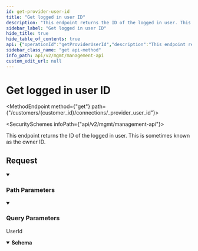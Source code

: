 ```yaml
---
id: get-provider-user-id
title: "Get logged in user ID"
description: "This endpoint returns the ID of the logged in user. This is sometimes known as the owner ID."
sidebar_label: "Get logged in user ID"
hide_title: true
hide_table_of_contents: true
api: {"operationId":"getProviderUserId","description":"This endpoint returns the ID of the logged in user. This is sometimes known as the owner ID.","tags":["Connections"],"security":[{"x-api-key":[]}],"parameters":[{"name":"provider_name","in":"query","required":true,"schema":{"type":"string","enum":["hubspot","salesforce","pipedrive","zendesk_sell","ms_dynamics_365_sales","zoho_crm","capsule","outreach","gong","apollo","salesloft","intercom","linear"],"example":"hubspot","title":"provider_name"}},{"name":"customer_id","in":"path","required":true,"schema":{"type":"string"}}],"responses":{"200":{"description":"UserId","content":{"application/json":{"schema":{"type":"object","properties":{"user_id":{"type":"string","description":"The ID of the logged in user. The ID originates from your customer's third-party Provider (e.g. MS Dynamics 365 Sales)."}},"example":{"user_id":"70115e3c-2700-4112-b28f-2706e08570e6"}}}}}},"method":"get","path":"/customers/{customer_id}/connections/_provider_user_id","servers":[{"url":"https://api.supaglue.io/mgmt/v2","description":"Supaglue API"}],"securitySchemes":{"x-api-key":{"type":"apiKey","name":"x-api-key","in":"header","description":"API key to allow developers to access the API"}},"info":{"version":"0.13.9","title":"Management API","contact":{"name":"Supaglue","email":"docs@supaglue.com","url":"https://supaglue.com"},"description":"#### Introduction\n\nWelcome to the Management API documentation. You can use this API to manage customer integrations and connections.\n\n[![Run in Postman](https://run.pstmn.io/button.svg)](https://www.postman.com/supaglue/workspace/supaglue-public/overview)\n\n#### Base API URL\n\n```\nhttps://api.supaglue.io/mgmt/v2\n```\n"},"postman":{"name":"Get logged in user ID","description":{"content":"This endpoint returns the ID of the logged in user. This is sometimes known as the owner ID.","type":"text/plain"},"url":{"path":["customers",":customer_id","connections","_provider_user_id"],"host":["{{baseUrl}}"],"query":[{"disabled":false,"description":{"content":"(Required) ","type":"text/plain"},"key":"provider_name","value":""}],"variable":[{"disabled":false,"description":{"content":"(Required) ","type":"text/plain"},"type":"any","value":"","key":"customer_id"}]},"header":[{"key":"Accept","value":"application/json"}],"method":"GET","auth":{"type":"apikey","apikey":[{"type":"any","value":"x-api-key","key":"key"},{"type":"any","value":"<API Key>","key":"value"},{"type":"any","value":"header","key":"in"}]}}}
sidebar_class_name: "get api-method"
info_path: api/v2/mgmt/management-api
custom_edit_url: null
---
```



<h1 className={"openapi__heading"}>Get logged in user ID</h1>

<MethodEndpoint method={"get"} path={"/customers/{customer_id}/connections/_provider_user_id"}></MethodEndpoint>

<SecuritySchemes infoPath={"api/v2/mgmt/management-api"}></SecuritySchemes>



This endpoint returns the ID of the logged in user. This is sometimes known as the owner ID.

## Request

<details style={{"marginBottom":"1rem"}} className={"openapi-markdown__details"} data-collapsed={false} open={true}><summary style={{}}><h3 className={"openapi-markdown__details-summary-header-params"}>Path Parameters</h3></summary><div><ul><ParamsItem className={"paramsItem"} param={{"name":"customer_id","in":"path","required":true,"schema":{"type":"string"}}}></ParamsItem></ul></div></details><details style={{"marginBottom":"1rem"}} className={"openapi-markdown__details"} data-collapsed={false} open={true}><summary style={{}}><h3 className={"openapi-markdown__details-summary-header-params"}>Query Parameters</h3></summary><div><ul><ParamsItem className={"paramsItem"} param={{"name":"provider_name","in":"query","required":true,"schema":{"type":"string","enum":["hubspot","salesforce","pipedrive","zendesk_sell","ms_dynamics_365_sales","zoho_crm","capsule","outreach","gong","apollo","salesloft","intercom","linear"],"example":"hubspot","title":"provider_name"}}}></ParamsItem></ul></div></details><div><div><ApiTabs><TabItem label={"200"} value={"200"}><div>

UserId

</div><div><MimeTabs className={"openapi-tabs__mime"} schemaType={"response"}><TabItem label={"application/json"} value={"application/json"}><SchemaTabs className={"openapi-tabs__schema"}><TabItem label={"Schema"} value={"Schema"}><details style={{}} className={"openapi-markdown__details response"} data-collapsed={false} open={true}><summary style={{}} className={"openapi-markdown__details-summary-response"}><strong>Schema</strong></summary><div style={{"textAlign":"left","marginLeft":"1rem"}}></div><ul style={{"marginLeft":"1rem"}}><SchemaItem collapsible={false} name={"user_id"} required={false} schemaName={"string"} qualifierMessage={undefined} schema={{"type":"string","description":"The ID of the logged in user. The ID originates from your customer's third-party Provider (e.g. MS Dynamics 365 Sales)."}}></SchemaItem></ul></details></TabItem><TabItem label={"Example (from schema)"} value={"Example (from schema)"}><ResponseSamples responseExample={"{\n  \"user_id\": \"70115e3c-2700-4112-b28f-2706e08570e6\"\n}"} language={"json"}></ResponseSamples></TabItem></SchemaTabs></TabItem></MimeTabs></div></TabItem></ApiTabs></div></div>
      